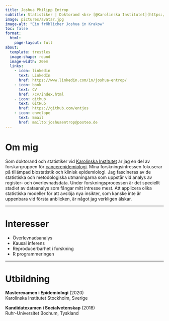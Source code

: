```yaml
---
title: Joshua Philipp Entrop
subtitle: Statistiker | Doktorand <br> [@Karolinska Institutet](https://ki.se/personer/joshua-entrop)
image: pictures/avatar.jpg
image-alt: "Ein fröhlicher Joshua in Krakow"
toc: false
format: 
  html:
    page-layout: full
about: 
  template: trestles
  image-shape: round
  image-width: 20em
  links:
    - icon: linkedin
      text: LinkedIn
      href: https://www.linkedin.com/in/joshua-entrop/
    - icon: book
      text: CV
      href: /cv/index.html
    - icon: github
      text: GitHub
      href: https://github.com/entjos
    - icon: envelope
      text: Email
      href: mailto:joshuaentrop@posteo.de
---
```


# Om mig

Som doktorand och statistiker vid [Karolinska Institutet](https://ki.se/personer/joshua-entrop) är jag en del av forskargruppen för [cancerepidemiologi](https://ki.se/meds/forskargrupp-karin-ekstrom-smedby). Mina forskningsintressen fokuserar på tillämpad biostatistik och klinisk epidemiologi. Jag fascineras av de statistiska och metodologiska utmaningarna som uppstår vid analys av register- och överlevnadsdata. Under forskningsprocessen är det speciellt stadiet av dataanalys som fångar mitt intresse mest. Att applicera olika statistiska modeller för att avslöja nya insikter, som kanske inte är uppenbara vid första anblicken, är något jag verkligen älskar.

------------------------------------------------------------------------

# Interesser

- Överlevnadsanalys
- Kausal inferens
- Reproducerbarhet i forskning
- R programmeringen

------------------------------------------------------------------------

# Utbildning

**Masterexamen i Epidemiologi** (2020)\
Karolinska Institutet Stockholm, Sverige

**Kandidatexamen i Socialvetenskap** (2018)\
Ruhr-Universitet Bochum, Tyskland
